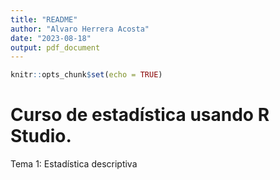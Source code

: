 ```yaml
---
title: "README"
author: "Alvaro Herrera Acosta"
date: "2023-08-18"
output: pdf_document
---
```


```r
knitr::opts_chunk$set(echo = TRUE)
```

# Curso de estadística usando R Studio.

Tema 1: Estadística descriptiva
